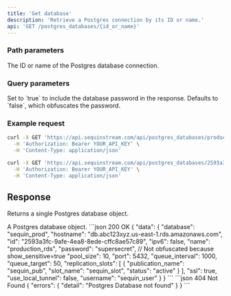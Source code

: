 ```yaml
---
title: 'Get database'
description: 'Retrieve a Postgres connection by its ID or name.'
api: 'GET /postgres_databases/{id_or_name}'
---
```



### Path parameters

<ParamField path="id_or_name" type="string" required>
  The ID or name of the Postgres database connection.
</ParamField>

### Query parameters

<ParamField path="show_sensitive" type="boolean" default="false">
  Set to `true` to include the database password in the response. Defaults to `false`, which obfuscates the password.
</ParamField>

### Example request

```bash curl Using Name
curl -X GET 'https://api.sequinstream.com/api/postgres_databases/production_rds?show_sensitive=true' \
  -H 'Authorization: Bearer YOUR_API_KEY' \
  -H 'Content-Type: application/json'
```

```bash curl Using ID
curl -X GET 'https://api.sequinstream.com/api/postgres_databases/2593a3fc-9afe-4ea8-8ede-cffc8ae57c89' \
  -H 'Authorization: Bearer YOUR_API_KEY' \
  -H 'Content-Type: application/json'
```

## Response

Returns a single Postgres database object.

<ResponseField name="data" type="object">
  A Postgres database object.
  <Expandable title="properties" defaultOpen={true}>
    <DatabaseResponseExample />
  </Expandable>
</ResponseField>

<ResponseExample>
```json 200 OK
{
  "data": {
    "database": "sequin_prod",
    "hostname": "db.abc123xyz.us-east-1.rds.amazonaws.com",
    "id": "2593a3fc-9afe-4ea8-8ede-cffc8ae57c89",
    "ipv6": false,
    "name": "production_rds",
    "password": "supersecret", // Not obfuscated because show_sensitive=true
    "pool_size": 10,
    "port": 5432,
    "queue_interval": 1000,
    "queue_target": 50,
    "replication_slots": [
        {
            "publication_name": "sequin_pub",
            "slot_name": "sequin_slot",
            "status": "active"
        }
    ],
    "ssl": true,
    "use_local_tunnel": false,
    "username": "sequin_user"
  }
}
```
```json 404 Not Found
{
    "errors": {
        "detail": "Postgres Database not found"
    }
}
```
</ResponseExample>
